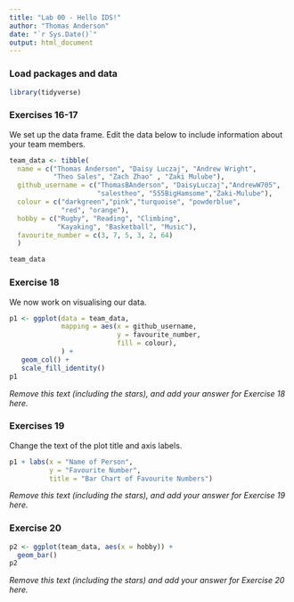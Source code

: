 ```yaml
---
title: "Lab 00 - Hello IDS!"
author: "Thomas Anderson"
date: "`r Sys.Date()`"
output: html_document
---
```


### Load packages and data

```r
library(tidyverse) 
```

### Exercises 16-17

We set up the data frame. Edit the data below to include information about your team members.

```r
team_data <- tibble(
  name = c("Thomas Anderson", "Daisy Luczaj", "Andrew Wright", 
           "Theo Sales", "Zach Zhao" , "Zaki Mulube"),
  github_username = c("ThomasBAnderson", "DaisyLuczaj","AndrewW705",
                      "salestheo", "555BigHamsome","Zaki-Mulube"), 
  colour = c("darkgreen","pink","turquoise", "powderblue", 
             "red", "orange"),
  hobby = c("Rugby", "Reading", "Climbing", 
            "Kayaking", "Basketball", "Music"),
  favourite_number = c(3, 7, 5, 3, 2, 64)
  )

team_data
```

### Exercise 18

We now work on visualising our data. 

```r
p1 <- ggplot(data = team_data, 
             mapping = aes(x = github_username, 
                           y = favourite_number,
                           fill = colour), 
             ) +
   geom_col() +
   scale_fill_identity()
p1
```


*Remove this text (including the stars), and add your answer for Exercise 18 here.*

### Exercises 19

Change the text of the plot title and axis labels.

```r
p1 + labs(x = "Name of Person", 
          y = "Favourite Number",
          title = "Bar Chart of Favourite Numbers")
```

*Remove this text (including the stars), and add your answer for Exercise 19 here.*

### Exercise 20

```r
p2 <- ggplot(team_data, aes(x = hobby)) +
  geom_bar()
p2
```

*Remove this text (including the stars) and add your answer for Exercise 20 here.*
